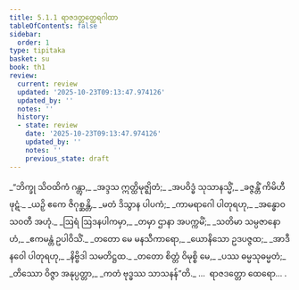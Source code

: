 ```yaml
---
title: 5.1.1 ရာဇဒတ္တတ္ထေရဂါထာ
tableOfContents: false
sidebar:
  order: 1
type: tipitaka
basket: su
book: th1
review:
  current: review
  updated: '2025-10-23T09:13:47.974126'
  updated_by: ''
  notes: ''
  history:
  - state: review
    date: '2025-10-23T09:13:47.974126'
    updated_by: ''
    notes: ''
    previous_state: draft
---
```



<ReviewStatus review={frontmatter.review} showDetails={true} />

<HypothesisAnnotation frontmatter={frontmatter} />

<DynamicBreadcrumb />

<Division number="315" book="th1" e="ch" v="19" p="275">

<Paragraph number="567" type="verses" book="th1">
_“ဘိက္ခု သိဝထိကံ ဂန္တွာ,_  
_အဒ္ဒသ ဣတ္ထိမုဇ္ဈိတံ;_  
_အပဝိဒ္ဓံ သုသာနသ္မိံ,_  
_ခဇ္ဇန္တိံ ကိမိဟီ ဖုဋံ._  

</Paragraph>

</Division>
<Division number="316" book="th1" e="ch" v="19" p="275">

<Paragraph number="568" type="verses" book="th1">
_ယဉှိ ဧကေ ဇိဂုစ္ဆန္တိ,_  
_မတံ ဒိသွာန ပါပကံ;_  
_ကာမရာဂေါ ပါတုရဟု,_  
_အန္ဓောဝ သဝတီ အဟုံ._  

</Paragraph>

</Division>
<Division number="317" book="th1" e="ch" v="19" p="275">

<Paragraph number="569" type="verses" book="th1">
_ဩရံ ဩဒနပါကမှာ,_  
_တမှာ ဌာနာ အပက္ကမိံ;_  
_သတိမာ သမ္ပဇာနောဟံ,_  
_ဧကမန္တံ ဥပါဝိသိံ._  

</Paragraph>

</Division>
<Division number="318" book="th1" e="ch" v="19" p="275">

<Paragraph number="570" type="verses" book="th1">
_တတော မေ မနသီကာရော,_  
_ယောနိသော ဥဒပဇ္ဇထ;_  
_အာဒီနဝေါ ပါတုရဟု,_  
_နိဗ္ဗိဒါ သမတိဋ္ဌထ._  

</Paragraph>

</Division>
<Division number="319" book="th1" e="ch" v="19" p="275">

<Paragraph number="571" type="verses" book="th1">
_တတော စိတ္တံ ဝိမုစ္စိ မေ,_  
_ပဿ ဓမ္မသုဓမ္မတံ;_  
_တိဿော ဝိဇ္ဇာ အနုပ္ပတ္တာ,_  
_ကတံ ဗုဒ္ဓဿ သာသနန်”တိ._  


</Paragraph>
</Division>

<Paragraph number="572" type="center" book="th1">
…  ရာဇဒတ္တော ထေရော… .
</Paragraph>